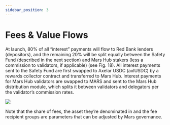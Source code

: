 ```yaml
---
sidebar_position: 3
---
```




# Fees & Value Flows

At launch, 80% of all “interest” payments will flow to Red Bank lenders (depositors), and the remaining 20% will be split equally between the Safety Fund (described in the next section) and Mars Hub stakers (less a commission to validators, if applicable) (see Fig. 18). All interest payments sent to the Safety Fund are first swapped to Axelar USDC (axlUSDC) by a rewards collector contract and transferred to Mars Hub. Interest payments for Mars Hub validators are swapped to MARS and sent to the Mars Hub distribution module, which splits it between validators and delegators per the validator’s commission rates.

<img src={FeesAndValueFlowsUrl} />

Note that the share of fees, the asset they’re denominated in and the fee recipient groups are parameters that can be adjusted by Mars governance.